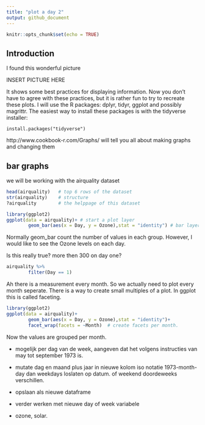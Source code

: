 ```yaml
---
title: "plot a day 2"
output: github_document
---
```


```r
knitr::opts_chunk$set(echo = TRUE)
```

## Introduction
I found this wonderful picture 

INSERT PICTURE HERE

It shows some best practices for displaying information. Now you don't 
have to agree with these practices, but it is rather fun to try to recreate
these plots. I will use the R packages: dplyr, tidyr, ggplot and possibly magrittr. The easiest way to install these packages is with the tidyverse installer:

```
install.packages("tidyverse")
```

http://www.cookbook-r.com/Graphs/ will tell you all about making graphs and changing them

## bar graphs

we will be working with the airquality dataset


```r
head(airquality)   # top 6 rows of the dataset 
str(airquality)    # structure
?airquality        # the helppage of this dataset
```

```r
library(ggplot2)
ggplot(data = airquality)+ # start a plot layer
        geom_bar(aes(x = Day, y = Ozone),stat = "identity") # bar layer, by day. Y axis Ozone.
```

Normally geom_bar count the number of values in each group. However, I would like to see the Ozone levels on each day. 

Is this really true? more then 300 on day one?

```r
airquality %>% 
        filter(Day == 1)
```

Ah there is a measurement every month. So we actually need to plot every month seperate. 
There is a way to create small multiples of a plot. In ggplot this is called faceting. 

```r
library(ggplot2)
ggplot(data = airquality)+
        geom_bar(aes(x = Day, y = Ozone),stat = "identity")+
        facet_wrap(facets = ~Month)  # create facets per month. 
```

Now the values are grouped per month. 



* mogelijk per dag van de week, aangeven dat het volgens instructies
van may tot september 1973 is.

* mutate dag en maand plus jaar in nieuwe kolom iso notatie 1973-month-day 
dan weekdays loslaten op datum. of weekend doordeweeks verschillen. 

* opslaan als nieuwe dataframe

* verder werken met nieuwe day of week variabele
* ozone, solar.
